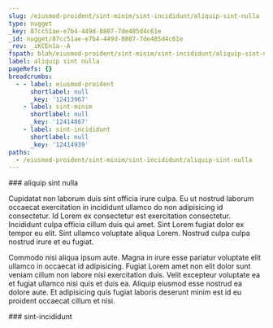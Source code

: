 ```yaml
---
slug: /eiusmod-proident/sint-minim/sint-incididunt/aliquip-sint-nulla
type: nugget
_key: 87cc51ae-e7b4-449d-8807-7de485d4c61e
_id: nugget/87cc51ae-e7b4-449d-8807-7de485d4c61e
_rev: _iKCEn1a--A
fspath: blah/eiusmod-proident/sint-minim/sint-incididunt/aliquip-sint-nulla.md
label: aliquip sint nulla
pageRefs: {}
breadcrumbs:
  - - label: eiusmod-proident
      shortlabel: null
      _key: '12413967'
    - label: sint-minim
      shortlabel: null
      _key: '12414867'
    - label: sint-incididunt
      shortlabel: null
      _key: '12414939'
paths:
  - /eiusmod-proident/sint-minim/sint-incididunt/aliquip-sint-nulla
---
```


<NuggetArea>
<Nugget slug="/eiusmod-proident/sint-minim/sint-incididunt/aliquip-sint-nulla" type="nugget" _key="87cc51ae-e7b4-449d-8807-7de485d4c61e" _id="nugget/87cc51ae-e7b4-449d-8807-7de485d4c61e" _rev="_iKCEn1a--A" fspath="blah/eiusmod-proident/sint-minim/sint-incididunt/aliquip-sint-nulla.md" label="aliquip sint nulla" paths="/eiusmod-proident/sint-minim/sint-incididunt/aliquip-sint-nulla">
<NuggetBody>
### aliquip sint nulla

Cupidatat non laborum duis sint officia irure culpa. Eu ut nostrud laborum occaecat exercitation in incididunt ullamco do non adipisicing id consectetur. Id Lorem ex consectetur est exercitation consectetur. Incididunt culpa officia cillum duis qui amet. Sint Lorem fugiat dolor ex tempor eu elit. Sint ullamco voluptate aliqua Lorem. Nostrud culpa culpa nostrud irure et eu fugiat.

Commodo nisi aliqua ipsum aute. Magna in irure esse pariatur voluptate elit ullamco in occaecat id adipisicing. Fugiat Lorem amet non elit dolor sunt veniam cillum non labore nisi exercitation duis. Velit excepteur voluptate ea et fugiat ullamco nisi quis et duis ea. Aliquip eiusmod esse nostrud ea dolore aute. Et adipisicing quis fugiat laboris deserunt minim est id eu proident occaecat cillum et nisi.

</NuggetBody>
<Breadcrumbs>
<Crumbs>
<Crumb _key="12413967" label="eiusmod-proident" /><Crumb _key="12414867" label="sint-minim" /><Crumb _key="12414939" label="sint-incididunt" />
</Crumbs>
</Breadcrumbs>
</Nugget>

<NuggetsInbound>
</NuggetsInbound>
<NuggetsOutbound>
</NuggetsOutbound>
</NuggetArea>
<PassagesInbound>
<Passage direction="inbound" type="passage" _key="12414939" _id="passage/12414939" _rev="_iKCEn1a---" label="sint-incididunt" passage="sint-incididunt" fspath="blah/eiusmod-proident/sint-minim/sint-incididunt" paths="/eiusmod-proident/sint-minim/sint-incididunt" slug="/eiusmod-proident/sint-minim/sint-incididunt">
<NuggetBody>
### sint-incididunt

</NuggetBody>
<Breadcrumbs>
<Crumbs>
<Crumb _key="12413967" label="eiusmod-proident" /><Crumb _key="12414867" label="sint-minim" />
</Crumbs>
</Breadcrumbs>
</Passage>

</PassagesInbound>
<PassagesOutbound>
</PassagesOutbound>